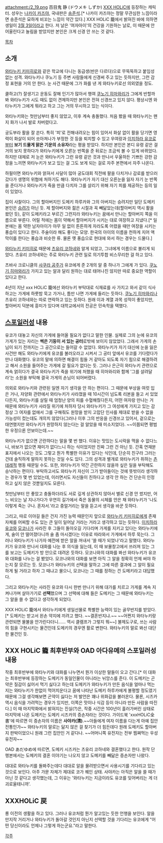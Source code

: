 attachment:/2_19.png
百目鬼 静 (ドウメキ しずか)
[[XXX HOLiC]]에 등장하는 캐릭터. 성우는 [[나카이 카즈야]], 국내판은 [[송준석]].[* 나카이 카즈야는 정말 무관심한 느낌이라면 송준석은 묘하게 비꼬는 느낌이 약간 있다.]
XXX HOLiC 籠에서 밝혀진 바에 의하면 생일이 [[3월 3일]]이라고 한다. 저 날은 '여자아이'의 건강을 기원하는 날로, 이 때문에 안 어울린다고 놀림을 받았지만 본인은 크게 신경 안 쓰는 것 같다.

[[목차]]

== 소개 ==
[[와타누키 키미히로]]와 같은 학교에 다니는 동급생(반은 다르다)으로 무뚝뚝하고 붙임성 없는 성격. 와타누키나 쿠노기 등 주변 사람들에게 신경써 주고 있는 듯하지만, 그런 감정 표현을 거의 안 한다. 눈 사건 때문에 그가 화를 낸 게 와타누키로선 의외였을 정도.

쿨하고(?) 잘생기고 운동도 잘해 인기가 많아서 행여 [[쿠노기 히마와리]]가 그에게 반할까봐 와타누키가 시도 때도 없이 견제하지만 본인은 전혀 신경쓰고 있지 않다. 평상시엔 와타누키가 그에게 뭐라고 하고 그는 거의 무시하고 있는 식이다.

와타누키와는 첫만남부터 좋지 않았고, 이후 계속 충돌했다. 처음 봤을 때 와타누키는 왠지 화가 나서 발로 차버렸다고.

궁도부라 활을 잘 쏜다. 특히 '피'로 전해내려오는 힘이 있어서 화살 없이 활을 당기면 영력이 화살이 되어 쏘아져나가 부정한 것 등을 퇴치할 수 있고 우여랑과 [[이치하라 유코]]로부터 '''보기 드물게 맑은 기운의 소유자'''라는 평을 받았다. 하지만 본인은 본디 유령 같은 걸 거의 보지 못하다가 와타누키에게 오른눈 반쪽을 준 뒤로는 조금씩 볼 수 있게 바뀌었다. 하지만 대체로 저 눈은 와타누키가 그런 유령 같은 것과 만나서 우울하든 기쁘든 강한 감정을 느끼면 와타누키가 보고 있는 걸 그도 보게 되는 걸로 자주 본편에서 자주 나온다.

하필이면 와타누키와 얽혀서 사달이 많아 궁도대회 직전에 팔을 다치거나 감로를 받으러 갔다가 생명의 위협에 처하기도 해다. 와타누키가 자기 대신 오른눈을 잃자 자기 눈 반쪽을 준다거나 와타누키가 죽을 만큼 다치자 그를 살리기 위해 자기 피를 제공하는 등의 일이 있었다.

집이 사찰이다. 그의 할아버지인 도메키 하루카와 그의 아버지는 승려지만 일단 도메키 본인은 [[승려]]가 아닌 듯. 제 할아버지와 젊은 시절과 꼭 빼닮았는데(할아버지 역시 활을 쐈던 듯), 같이 도메키라고 부르긴 그런지라 와타누키는 꿈에서 만나는 할아버지 쪽을 이름으로 부른다. 
어릴 적에는 몸이 약해서 할아버지가 시키는 대로 여장하고 지냈다.[* 일본에는 몸 약한 남자아이가 아무 일 없이 튼튼하게 자라도록 어렸을 때만 여장을 시키는 풍습이 있다고 한다. 주술이라 해도 좋다는 모양. 한국의 아이의 이름을 천하게 지어 액막이를 한다는 풍습과 비슷한 류. 물론 옛 풍습으로 현대에 와서 하는 경우는 드물다.]

[[와타누키 키미히로]] 때문에 [[츠유리 코하네]]와 알게 되었고, 그녀에게 이름으로 불리게 되었다. 츠유리 코하네와는 주로 와타누키 관련 일로 의기투합 비스무리한 걸 하고 있다.

츠바사 크로니클의 [[사쿠라(츠바사 크로니클)|사쿠라 공주]]가 유코에게 준 2개의 알 중 하나가 그에게 가 있다. [[쿠노기 히마와리]]가 가지고 있는 알과 달리 원하는 대로 태어나진 않지만 따로 중요한 역할이 있다고 한다.

4년이 지난 xxx HOLiC 籠에선 와타누키 부탁대로 식재료를 사 가지고 와서 같이 식사하고는 가게에 하룻밤 묵고 가거나, 틈만 나면 가게에 들리는 듯하다. [[쿠노기 히마와리]]나 츠유리 코하네와는 따로 연락하고 있는 듯하다.
원래 이과 계열 과목 성적이 좋았지만, 할아버지 덕분에 흥미가 있다며 대학교에서의 전공은 민속학을 택했다.

== [[스포일러]]성 내용 ==
유코가 대놓고 자신의 가게에 들어올 필요가 없다고 말한 인물. 실제로 그의 눈에 유코의 가게가 있는 자리는 '''썩은 기둥이 서 있는 공터'''로밖에 보이지 않았었다. 그래서 가게의 손님이 되기 전까지는 그 공간으로는 들어갈 수 없었다. 와타누키가 자기 대신에 눈을 잃은 사건만 해도 와타누키에게 유코를 불러오라고 시켜서 그 공터 앞에서 유코를 기다렸다가 만나 대화했다. 유코의 말에 의하면 해결이 힘들 거 같아도 되도록 자기 힘으로 해결하려고 해서 소원을 들어주는 가게에 갈 필요가 없다는 듯. 
그러나 은근히 와타누키 관련으로 계속 얽히다가 결국 와타누키가 죽을 위기에 처했을 때 히마와리와 함께 '그를 살려달라'는 소원을 부탁해 결국 가게의 손님이 되어버렸다.

의외로 와타누키와 관련된 일엔 자기 생각을 안 하는 편이다. 그 때문에 부상을 여럿 입은 거나, 자양화 관련에서 와타누키가 사라졌을 때 10시간이 넘도록 리본을 들고 서 있었다든지, 와타누키를 살릴 때 엄청난 양의 피를 수혈해줬다든지, 어떤 여자랑 만나는 거 때문에 와타누키가 사라질 위기에 처하자 당시 와타누키가 그 여성에게 가지고 있는 감정상 그 여자를 없애서 그를 구해줘도 원망을 받지 고맙단 인사를 제대로 받을 수 없을 가능성이 컸는데도 개의치 않았다(그러나 이후 그의 반응을 신경쓰고 있어서, 겉으로는 태연했지만 와타누키가 원망하지 않는다는 걸 알았을 때 미소지었다). ~~이쯤되면 평범한 우정으론 안보이는데.~~

와타누키가 없으면 곤란하다는 말을 몇 번 했다. 이유는 맛있는 도시락을 먹을 수 없다느니, 바보가 없으면 재미가 없다느니 하는 식이었지만 진짜 그런 건 아닌 듯. 간혹 연재분 표지에서 나오는 것도 그렇고 뭔가 특별한 이유가 있다는 식인데, 단순히 친구라 그러는 건데 솔직하게 말하지 못하는 것일 수도 있다. 그의 성격과 별개로 와타누키가 취하는 [[츤데레]]적 행동 때문일 수도. 
또한, 와타누키가 약간 곤란하지 않을까 싶은 일을 부탁해도 승낙하는 편이다. 부탁하고서도 와타누키 자신이 그가 받아들이는 것에 뜻밖이라 생각하는 경우가 몇 번 있었는데, 이러면서도 자신들이 친하다고 생각 안 하는 건 단순히 인정하고 싶지 않은 것뿐일지도 모른다.

첫만남부터 안 좋았고 충돌하더라도 서로 깊게 상관하지 않아서 별로 신경 안 썼지만, 어느 비오는 날 지나가다가 우연히 길가에서 죽은 동물의 시체를 안은 채 와타누키가 '나도 이렇게 죽는 구나. 혼자서.'라고 중얼거리는 말을 듣고서 생각을 바꾼 듯하다.

그리고, 따로 이야길 들은 건지 가진 능력 때문인지 앞으로 [[와타누키 키미히로]]에게 존재 자체를 어찌할 수도 있는 큰 일이 일어날 거라는 거라고 생각하고 있는 듯하다. [[이치하라 유코]]와 [[모코나]]가 사라진 후 그들이 돌아오길 기다리며 가게를 지키고 있다는 와타누키에게, 술이 안 떨어졌다니까 술 좀 마시겠다는 이유로 따라와서 가게에서 하루 묵는다. 그러나 와타누키가 나가자 예전에 받은 알을 꺼내서 '쓸 때가 되었나'라고 말했다.
와타누키가 유코와 만나서 대화를 나눈 후 의식을 잃는데, 이 때 보물창고에서 쓰러져 있는 그를 보고는 도메키가 방 안으로 데려온 듯하다. 모코나와의 대화를 봐선 와타누키가 유코와 대화를 나누는 걸 봤었다. 모코나와의 대화를 보면 아직 그 알을 정확히 언제 써야 하는지 잘 모르는 듯. 모코나가 와타누키의 선택을 말하고 그에 따른 결과에 그 알이 필요하게 될 거라고 하자 그 때냐고 물으니, 모코나는 그 때를 정하는 건 도메키라고 대답했다.

그리고 와타누키는 사라진 유코와 다시 한번 만나기 위해 대가를 치르고 가게를 계속 지켜나가며 살아가기로 '''선택'''했으며 그 선택에 대해 들은 도메키는 그 때문에 와타누키는 그 알을 쓸 수 없다고 생각하게 되었다.

XXX HOLiC 籠에서 와타누키에게 생일선물로 특별한 능력이 있는 골무반지를 받았다.[* 도메키는 받고서 왼손 약지에 끼려고 했다. ~~결혼반지냐.~~ ~~어쩐지 와타누키랑 관련되면 물불을 안가린다더니...... 역시 클램프가 그렇지 뭐~~] 불제도구로, 쓰는 사람의 힘을 구현시키는 물건인데 도메키의 경우엔 활로 변한다. 와타누키의 말로 봐선 대단한 물건인 듯. 


== XXX HOLiC 籠 최후반부와 OAD 아다유메의 스포일러성 내용 ==
작중 최후반부에 와타누키와 대화를 나누면서 뭔가 이상한 말들이 오고 간다.[* 이 대화는 최후반부에 등장하는 도메키가 동일인물이 아니라는 뉘앙스를 준다. 이 도메키는 곤약은 질감이 싫어서 먹기 싫다고 하는데 도메키가 와타누키가 만든 음식을 얼마나 먹는지는 와타누키가 한없이 먹어치운다고 꿈에 나타난 도메키 하루카에게 불평할 정도였기 때문에 그걸 생각해보면 곤약이 싫다는 저 발언은 꽤나 위화감을 불러온다. 물론, 시즈카 역시 음식을 가려먹는 경우가 있지만, 이쪽은 맛이나 식감 등이 아니라 만든 사람을 따진다.] 이 때 마지막화에서 밝혀지는 진실(?)은, 작중 시간은 100년이 흘러가버린 상태로 마지막에 나온 도메키는 도메키 시즈카의 증손자라는 것이다. 가이드북 'xxxHOLiC全書'에 따르면 이 증손자의 이름은 '''사야카(清)'''.~~아들에게 여자 이름을 다는게 아예 집안전통인가~~ 와타누키의 말로는 닮지 않은 걸 찾기가 더 힘든데다 원래 도메키도 할아버지 판박이었으니 원래 그런 집안인 거 같다나. ~~어머니쪽 유전자는 전부 찜쪄먹는 우성유전자~~

OAD あだゆめ에 따르면, 도메키 시즈카는 츠유리 코하네와 결혼했다고 한다. 원작 단행본에서는 도메키의 결혼 이야기는 나오지 않고 도메키를 빼닮은 증손자만 나왔다.

대대로 와타누키를 돌봐주는데다 대대로 알을 물려받으면서 사용시기를 기다리고 있는 것으로 보인다. 아주 가문 자체가 제대로 코가 꿰인 상태. 사야카는 아직은 알을 쓸 때가 아닌 것 같다고 생각했는데, 그 이유는 '와타누키는 지금이라도 유코를 잊어버리는 게 더 괴로울테니까'.
== XXXHOLiC 戻 ==
롱 이전의 생활을 하고 있다. 그러나 유코처럼 뭔가 알고있는 듯한 언행을 보인다. 알을 만지작 거리거나 와타누키가 돌아갈 것인지 아닌지 선택할 것을 기다리는 유코에게 "어떤 당신이라도 언제나 그렇게 하는군요."라고 말한다.

[[각주]]
